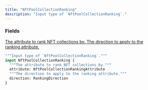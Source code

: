 ```yaml
---
title: "NftPoolCollectionRanking"
description: "Input type of `NftPoolCollectionRanking`."
---
```


### Fields

<a href="/api-reference/types/nftpoolcollectionrankingattribute">
  <ResponseField name="attribute" type="NftPoolCollectionRankingAttribute">
    The attribute to rank NFT collections by.
  </ResponseField>
</a>

<a href="/api-reference/types/rankingdirection">
  <ResponseField name="direction" type="RankingDirection">
    The direction to apply to the ranking attribute.
  </ResponseField>
</a>


```graphql NftPoolCollectionRanking
"""Input type of `NftPoolCollectionRanking`."""
input NftPoolCollectionRanking {
  """The attribute to rank NFT collections by."""
  attribute: NftPoolCollectionRankingAttribute
  """The direction to apply to the ranking attribute."""
  direction: RankingDirection
}
```
